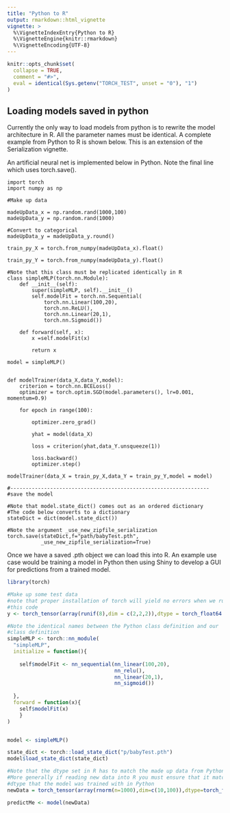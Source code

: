 ```yaml
---
title: "Python to R"
output: rmarkdown::html_vignette
vignette: >
  %\VignetteIndexEntry{Python to R}
  %\VignetteEngine{knitr::rmarkdown}
  %\VignetteEncoding{UTF-8}
---
```


```r
knitr::opts_chunk$set(
  collapse = TRUE,
  comment = "#>",
  eval = identical(Sys.getenv("TORCH_TEST", unset = "0"), "1")
)
```


## Loading models saved in python

Currently the only way to load models from python is to rewrite the model architecture in R. All the parameter names must be identical.
A complete example from Python to R is shown below. This is an extension of the Serialization vignette.

An artificial neural net is implemented below in Python. Note the final line which uses torch.save().

```
import torch
import numpy as np

#Make up data

madeUpData_x = np.random.rand(1000,100)
madeUpData_y = np.random.rand(1000)

#Convert to categorical
madeUpData_y = madeUpData_y.round()

train_py_X = torch.from_numpy(madeUpData_x).float()

train_py_Y = torch.from_numpy(madeUpData_y).float()

#Note that this class must be replicated identically in R
class simpleMLP(torch.nn.Module):
    def __init__(self):
        super(simpleMLP, self).__init__()
        self.modelFit = torch.nn.Sequential(
            torch.nn.Linear(100,20),
            torch.nn.ReLU(),
            torch.nn.Linear(20,1),
            torch.nn.Sigmoid())
            
    def forward(self, x):
        x =self.modelFit(x)

        return x

model = simpleMLP()


def modelTrainer(data_X,data_Y,model):
    criterion = torch.nn.BCELoss()
    optimizer = torch.optim.SGD(model.parameters(), lr=0.001, momentum=0.9)

    for epoch in range(100):

        optimizer.zero_grad()

        yhat = model(data_X)

        loss = criterion(yhat,data_Y.unsqueeze(1))

        loss.backward()
        optimizer.step()

modelTrainer(data_X = train_py_X,data_Y = train_py_Y,model = model)

#-----------------------------------------------------------------
#save the model 

#Note that model.state_dict() comes out as an ordered dictionary
#The code below converts to a dictionary
stateDict = dict(model.state_dict())

#Note the argument _use_new_zipfile_serialization
torch.save(stateDict,f="path/babyTest.pth",
           _use_new_zipfile_serialization=True)
```
Once we have a saved .pth object we can load this into R. An example use case 
would be training a model in Python then using Shiny to develop a GUI for predictions
from a trained model.

```r
library(torch)

#Make up some test data
#note that proper installation of torch will yield no errors when we run
#this code
y <- torch_tensor(array(runif(8),dim = c(2,2,2)),dtype = torch_float64())

#Note the identical names between the Python class definition and our
#class definition
simpleMLP <- torch::nn_module(
  "simpleMLP",
  initialize = function(){
    
    self$modelFit <- nn_sequential(nn_linear(100,20),
                                   nn_relu(),
                                   nn_linear(20,1),
                                   nn_sigmoid())
    
  },
  forward = function(x){
    self$modelFit(x)
    }
)


model <- simpleMLP()

state_dict <- torch::load_state_dict("p/babyTest.pth")
model$load_state_dict(state_dict)

#Note that the dtype set in R has to match the made up data from Python
#More generally if reading new data into R you must ensure that it matches the 
#dtype that the model was trained with in Python
newData = torch_tensor(array(rnorm(n=1000),dim=c(10,100)),dtype=torch_float32())

predictMe <- model(newData)
  

```






